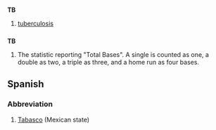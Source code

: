 ==={{abbreviation}}===
'''TB'''
#[[tuberculosis]]

==={{initialism}}===
'''TB'''
#{{baseball}} The statistic reporting "Total Bases".  A single is counted as one, a double as two, a triple as three, and a home run as four bases.

==Spanish==
===Abbreviation===
#[[Tabasco]] (Mexican state)